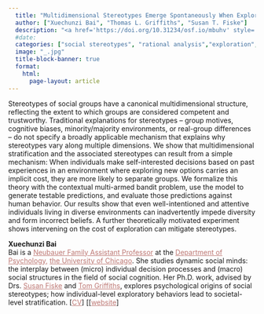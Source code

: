 ```yaml
---
  title: "Multidimensional Stereotypes Emerge Spontaneously When Exploration"
  author: ["Xuechunzi Bai", "Thomas L. Griffiths", "Susan T. Fiske"]
  description: "<a href='https://doi.org/10.31234/osf.io/mbuhv' style='color:#be7874;'>Preprint</a>"
  #date: 
  categories: ["social stereotypes", "rational analysis","exploration","contextual bandit"]
  image: "_.jpg"
  title-block-banner: true  
  format:
    html:
      page-layout: article 
---
```



::: grid
::: g-col-3
Stereotypes of social groups have a canonical multidimensional structure, reflecting the extent to which groups are considered competent and trustworthy. Traditional explanations for stereotypes – group motives, cognitive biases, minority/majority environments, or real-group differences – do not specify a broadly applicable mechanism that explains why stereotypes vary along multiple dimensions. We show that multidimensional stratification and the associated stereotypes can result from a simple mechanism: When individuals make self-interested decisions based on past experiences in an environment where exploring new options carries an implicit cost, they are more likely to separate groups. We formalize this theory with the contextual multi-armed bandit problem, use the model to generate testable predictions, and evaluate those predictions against human behavior. Our results show that even well-intentioned and attentive individuals living in diverse environments can inadvertently impede diversity and form incorrect beliefs. A further theoretically motivated experiment shows intervening on the cost of exploration can mitigate stereotypes.
:::

::: g-col-9
**Xuechunzi Bai**\
Bai is a [Neubauer Family Assistant Professor](https://neubauerassistantprofessors.uchicago.edu/){style="color: #be7874;"} at the [Department of Psychology,](https://psychology.uchicago.edu/){style="color: #be7874;"} [the University of Chicago](https://www.uchicago.edu/en){style="color: #be7874;"}. She studies dynamic social minds: the interplay between (micro) individual decision processes and (macro) social structures in the field of social cognition. Her Ph.D. work, advised by Drs. [Susan Fiske](https://www.fiskelab.org/){style="color: #be7874;"} and [Tom Griffiths](https://cocosci.princeton.edu/index.php){style="color: #be7874;"}, explores psychological origins of social stereotypes; how individual-level exploratory behaviors lead to societal-level stratification. \[[CV](https://www.xuechunzibai.com/_files/ugd/508ff5_59d9cf9470884211821842a0675001ee.pdf){style="color: #be7874;"}\] \[\[[website](https://www.xuechunzibai.com/){style="color: #be7874;"}\]
:::
:::

